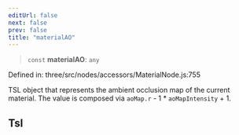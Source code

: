 ```yaml
---
editUrl: false
next: false
prev: false
title: "materialAO"
---
```


> `const` **materialAO**: `any`

Defined in: three/src/nodes/accessors/MaterialNode.js:755

TSL object that represents the ambient occlusion map of the current material.
The value is composed via `aoMap.r` - 1 * `aoMapIntensity` + 1.

## Tsl
